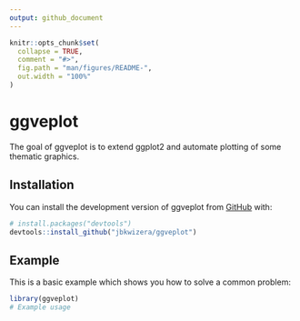 ```yaml
---
output: github_document
---
```


<!-- README.md is generated from README.Rmd. Please edit that file -->

```r
knitr::opts_chunk$set(
  collapse = TRUE,
  comment = "#>",
  fig.path = "man/figures/README-",
  out.width = "100%"
)
```

# ggveplot

<!-- badges: start -->
<!-- badges: end -->

The goal of ggveplot is to extend ggplot2 and automate plotting of some thematic graphics.

## Installation

You can install the development version of ggveplot from [GitHub](https://github.com/) with:

``` r
# install.packages("devtools")
devtools::install_github("jbkwizera/ggveplot")
```

## Example

This is a basic example which shows you how to solve a common problem:

```r
library(ggveplot)
# Example usage
```
